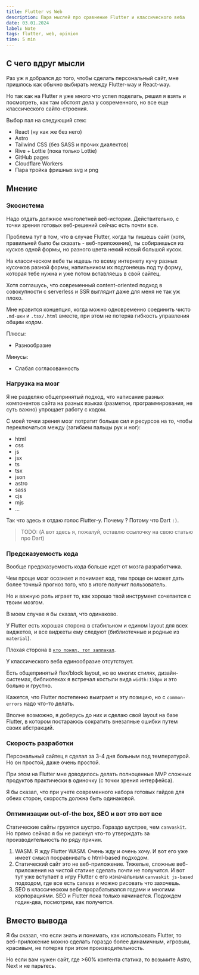 ```yaml
---
title: Flutter vs Web
description: Пара мыслей про сравнение Flutter и классического веба 
date: 03.01.2024
label: Note
tags: flutter, web, opinion
time: 5 min
---
```


## С чего вдруг мысли

Раз уж я добрался до того, чтобы сделать персональный сайт, мне пришлось как обычно выбирать между Flutter-way и React-way.

Но так как на Flutter я уже много что успел поделать, решил я взять и посмотреть, как там обстоят дела у современного, но все еще классического сайто-строения.

Выбор пал на следующий стек:

* React (ну как же без него)
* Astro
* Tailwind CSS (без SASS и прочих диалектов)
* Rive + Lottie (пока только Lottie)
* GitHub pages
* Cloudflare Workers
* Пара тройка фришных svg и png

## Мнение

### Экосистема

Надо отдать должное многолетней веб-истории. Действительно, с точки зрения готовых веб-решений сейчас есть почти все.

Проблема тут в том, что в случае Flutter, когда ты пишешь сайт (хотя, правильней было бы сказать - веб-приложение), ты собираешься из кусков одной формы, но разного цвета некий новый большой кусок.

На классическом вебе ты ищешь по всему интернету кучу разных кусочков разной формы, напильником их подгоняешь под ту форму, которая тебе нужна и уже потом вставляешь в свой сайтец.

Хотя соглашусь, что современный content-oriented подход в совокупности с serverless и SSR выглядит даже для меня не так уж плохо.

Мне нравится концепция, когда можно одновременно соединить чисто `.md-шки` и `.tsx/.html` вместе, при этом не потеряв гибкость управления общим кодом.

Плюсы:
* Разнообразие

Минусы:
* Слабая согласованность

### Нагрузка на мозг

Я не разделяю общепринятый подход, что написание разных компонентов сайта на разных языках (разметки, программирования, не суть важно) упрощает работу с кодом. 

С моей точки зрения мозг потратит больше сил и ресурсов на то, чтобы переключаться между (загибаем пальцы рук и ног):

* html
* css
* js
* jsx
* ts
* tsx
* json
* astro
* sass
* cjs
* mjs
* ...

Так что здесь я отдаю голос Flutter-у. Почему ? Потому что Dart `:)`. 

> TODO: (А вот здесь я, пожалуй, оставлю ссылочку на свою статью про Dart)

### Предсказуемость кода

Вообще предсказуемость кода больше идет от мозга разработчика. 

Чем проще мозг осознает и понимает код, тем проще он может дать более точный прогноз того, что в итоге получит пользователь.

Но и важную роль играет то, как хорошо твой инструмент сочетается с твоим мозгом.

В моем случае я бы сказал, что одинаково. 

У Flutter есть хорошая сторона в стабильном и едином layout для всех виджетов, и все виджеты ему следуют (библиотечные и родные из `material`). 

Плохая сторона в <a href="https://docs.flutter.dev/testing/common-errors" target="_blank"> `кто понял, тот заплакал`</a>.

У классического веба единообразие отсутствует. 

Есть общепринятый flex/block layout, но во многих стилях, дизайн-системах, библиотеках я встречал костыли вида `width:158px` и это больно и грустно.

Кажется, что Flutter постепенно выиграет и эту позицию, но с `common-errors` надо что-то делать. 

Вполне возможно, я доберусь до них и сделаю свой layout на базе Flutter, в котором постараюсь сократить внезапные ошибки путем своих абстракций.

### Скорость разработки

Персональный сайтец я сделал за 3-4 дня больным под температурой. Но он простой, даже очень простой. 

При этом на Flutter мне доводилось делать полноценные MVP сложных продуктов практически в одиночку (с точки зрения интерфейса). 

Я бы сказал, что при учете современного набора готовых гайдов для обеих сторон, скорость должна быть одинаковой. 

### Оптимизации out-of-the box, SEO и вот это вот все

Статические сайты грузятся шустро. Гораздо шустрее, чем `canvaskit`. Но прямо сейчас я бы не рискнул что-то утверждать за производительность по ряду причин.

1. WASM. Я жду Flutter WASM. Очень жду и очень хочу. И вот его уже имеет смысл посравнивать с html-based подходом.
2. Статический сайт это не веб-приложение. Тяжелые, сложные веб-приложения на чистой статике сделать почти не получится. И вот тут уже вступает в игру Flutter с его изначальным `canvaskit js-based` подходом, где все есть canvas и можно рисовать что захочешь.
3. SEO в классическом вебе прорабатывался годами и многими корпорациями. SEO и Flutter пока только начинается. Подождем годик-два, посмотрим, как получится.

## Вместо вывода

Я бы сказал, что если знать и понимать, как использовать Flutter, то веб-приложение можно сделать гораздо более динамичным, игровым, красивым, не потеряв при этом производительность. 

Но если вам нужен сайт, где >60% контента статика, то возьмите Astro, Next и не парьтесь. 